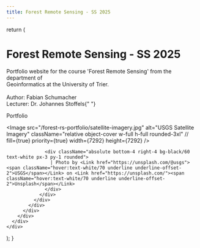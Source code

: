 ```yaml
---
title: Forest Remote Sensing - SS 2025
---
```




  return (
    <div className="home-content">
      <div className="content-container">
        <h1 className="headline">Forest Remote Sensing - SS 2025</h1>
        <p className="subtitle">
          Portfolio website for the course 'Forest Remote Sensing' from the department of 
          <br className="max-md:hidden" /> 
          Geoinformatics at the University of Trier. 
          <br className="max-md:hidden" />
          <br className="max-md:hidden" /> 
          <span className="font-bold">Author:</span> Fabian Schumacher
          <br className="max-md:hidden" /> 
          <span className="font-bold">Lecturer:</span> Dr. Johannes Stoffels{" "}
        </p>
        <p className="subtitle">
          <Link className={styles.cta} href="/forest-rs-portfolio/portfolio/introduction">
            <span>Portfolio</span>
            <span className="flex items-center">
              <ArrowRightIcon className="h-4 w-4 ml-2" />
            </span>
          </Link>
        </p>
      </div>
      <div className="features-container x:border-b nextra-border">
        <div className="content-container">
          <div className="container relative max-w-screen-2xl items-center">
            <div className="w-full">
              <div className="relative flex justify-around h-full w-full">
                <div className="w-full h-full">
                  <Image
                    src="/forest-rs-portfolio/satellite-imagery.jpg"
                    alt="USGS Satellite Imagery"
                    className="relative object-cover w-full h-full rounded-3xl"
                    // fill={true}
                    priority={true}
                    width={7292}
                    height={7292}
                  />

                  <div className="absolute bottom-4 right-4 bg-black/60 text-white px-3 py-1 rounded">
                    | Photo by <Link href="https://unsplash.com/@usgs"><span className="hover:text-white/70 underline underline-offset-2">USGS</span></Link> on <Link href="https://unsplash.com/"><span className="hover:text-white/70 underline underline-offset-2">Unsplash</span></Link>
                  </div>
                </div>
              </div>
            </div>
          </div>
        </div>
      </div>
    </div>

);
}
